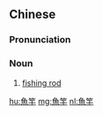 {{also|鱼竿}}
==Chinese==
{{zh-forms|s=鱼竿}}

===Pronunciation===
{{zh-pron
|m=yúgān
|c=jyu4 gon1
|cat=n
}}

===Noun===
{{zh-noun}}

# [[fishing rod]]

[[hu:魚竿]]
[[mg:魚竿]]
[[nl:魚竿]]